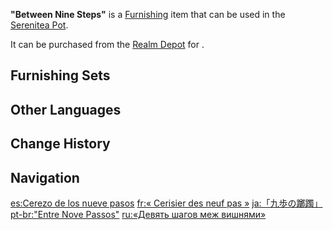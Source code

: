 {{Furnishing Infobox
|id             = 372320
|image          = Item Between Nine Steps.png
|category       = Landform
|subcategory    = Tree
|quality        = 4
|adeptal_energy = 30
|load           = 550
|reduced_load   = 550
|description    = A tall, straight, lavender-colored Sakura Tree with a graceful posture. The trunk is exceptionally sturdy, and the blossoms and leaves are known for their "indecisive" color, sometimes appearing redder, other times appearing bluer.<br>The Sakura Tree is known as a tree of limitless inspiration. A common motif in [[Inazuma]]'s folk stories is that whenever a writer suffers from writer's block, they will walk around a tall Sakura Tree, with whose hues they share an affinity in their moment of creative indecision. In just nine steps, a creative idea will drop into their mind like a falling Sakura blossom. This is how the tall Sakura Tree earned its name of "Between Nine Steps."
|source1        = [[Realm Depot]]
}}
'''"Between Nine Steps"''' is a [[Furnishing]] item that can be used in the [[Serenitea Pot]].

It can be purchased from the [[Realm Depot]] for {{Item|Realm Currency|30|x=120}}.

==Furnishing Sets==
{{Craft Usage|type=Furnishing Set}}

==Other Languages==
{{Other Languages
|en      = "Between Nine Steps"
|zhs     = 「九步踯躅间」
|zhs_rm  = "Jiǔ Bù Zhízhú Jiān"
|zht     = 「九步躑躅間」
|zht_rm  = "Jiǔ Bù Zhízhú Jiān"
|zh_tl   = "Between Nine Steps of Hesitation"
|ja      = 「九歩の躑躅」
|ja_rm   = "Kyuu-ho no Tekichoku"
|ja_tl   = "Nine Steps of Hesitation"
|zhja_note = In these languages, there is an instance of wordplay within this furnishing's description that relies on the two meanings of the characters {{zh|{{wt|躑躅}}}}: "hesitation" and "azalea; rhododendron." The anecdote about writer's block alludes to the former, and the color of the tree is compared to the latter.
|ko      = 「구보척촉간」
|ko_tl   = "Between Nine Steps"
|es      = Cerezo de los nueve pasos
|es_tl   = Cherry Tree of the Nine Steps
|fr      = «&nbsp;Cerisier des neuf pas&nbsp;»
|fr_tl   = "Cherry Tree of the Nine Steps"
|ru      = «Девять шагов меж вишнями»
|ru_tl   = "Nine Steps Between Cherries"
|th      = "เก้าก้าวท่ามกลางสีม่วงแดง"
|th_rm   = "Kao Kao Tham Klang Si Muang Daeng"
|th_tl   = "Nine Steps Amidst Purple and Red"
|vi      = "Tâm Tư Chín Bước Chân"
|vi_tl   = 
|de      = „Zwischen neun Schritten“
|de_tl   = "Between Nine Steps"
|id      = "Sekitar Sembilan Langkah"
|id_tl   = "Around Nine Steps"
|pt      = “Entre Nove Passos”
|pt_tl   = "Between Nine Steps"
|tr      = Dokuz Adım
|tr_tl   = Nine Steps
|it      = Sakura dei nove passi
|it_tl   = Nine Steps Sakura
}}

==Change History==
{{Change History|2.2}}

==Navigation==
{{Furnishing Navbox|exterior}}

[[es:Cerezo de los nueve pasos]]
[[fr:« Cerisier des neuf pas »]]
[[ja:「九歩の躑躅」]]
[[pt-br:"Entre Nove Passos"]]
[[ru:«Девять шагов меж вишнями»]]